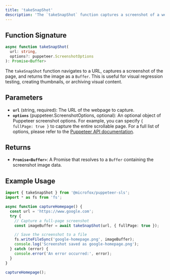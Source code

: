 ```yaml
---
title: 'takeSnapShot'
description: 'The `takeSnapShot` function captures a screenshot of a webpage and returns it as a Buffer.'
---
```


## Function Signature

```typescript
async function takeSnapShot(
  url: string,
  options?: puppeteer.ScreenshotOptions
): Promise<Buffer>
```

The `takeSnapShot` function navigates to a URL, captures a screenshot of the page, and returns the image as a `Buffer`. This is useful for visual regression testing, creating thumbnails, or archiving visual content.

## Parameters

- **`url`** (string, required): The URL of the webpage to capture.
- **`options`** (puppeteer.ScreenshotOptions, optional): An optional object of Puppeteer screenshot options. For example, you can specify `{ fullPage: true }` to capture the entire scrollable page. For a full list of options, please refer to the [Puppeteer API documentation](https://pptr.dev/api/puppeteer.page.screenshot).

## Returns

- **`Promise<Buffer>`**: A Promise that resolves to a `Buffer` containing the screenshot image data.

## Example Usage

```typescript
import { takeSnapShot } from '@microfox/puppeteer-sls';
import * as fs from 'fs';

async function captureHomepage() {
  const url = 'https://www.google.com';
  try {
    // Capture a full-page screenshot
    const imageBuffer = await takeSnapShot(url, { fullPage: true });

    // Save the screenshot to a file
    fs.writeFileSync('google-homepage.png', imageBuffer);
    console.log('Screenshot saved as google-homepage.png');
  } catch (error) {
    console.error('An error occurred:', error);
  }
}

captureHomepage();
```
